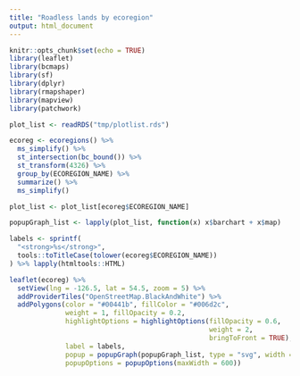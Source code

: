 ```yaml
---
title: "Roadless lands by ecoregion"
output: html_document
---
```


```r
knitr::opts_chunk$set(echo = TRUE)
library(leaflet)
library(bcmaps)
library(sf)
library(dplyr)
library(rmapshaper)
library(mapview)
library(patchwork)

plot_list <- readRDS("tmp/plotlist.rds")

ecoreg <- ecoregions() %>% 
  ms_simplify() %>% 
  st_intersection(bc_bound()) %>% 
  st_transform(4326) %>% 
  group_by(ECOREGION_NAME) %>% 
  summarize() %>% 
  ms_simplify()

plot_list <- plot_list[ecoreg$ECOREGION_NAME]

popupGraph_list <- lapply(plot_list, function(x) x$barchart + x$map)

labels <- sprintf(
  "<strong>%s</strong>",
  tools::toTitleCase(tolower(ecoreg$ECOREGION_NAME))
) %>% lapply(htmltools::HTML)
```


```r
leaflet(ecoreg) %>% 
  setView(lng = -126.5, lat = 54.5, zoom = 5) %>% 
  addProviderTiles("OpenStreetMap.BlackAndWhite") %>% 
  addPolygons(color = "#00441b", fillColor = "#006d2c",
              weight = 1, fillOpacity = 0.2,
              highlightOptions = highlightOptions(fillOpacity = 0.6,
                                                  weight = 2,
                                                  bringToFront = TRUE), 
              label = labels, 
              popup = popupGraph(popupGraph_list, type = "svg", width = 600, height = 300), 
              popupOptions = popupOptions(maxWidth = 600))
```
